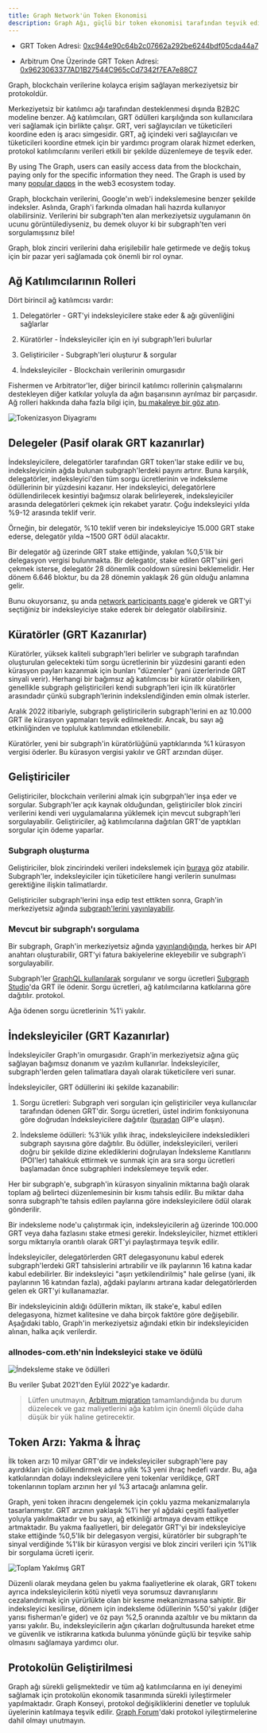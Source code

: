 ```yaml
---
title: Graph Network'ün Token Ekonomisi
description: Graph Ağı, güçlü bir token ekonomisi tarafından teşvik edilmektedir. Graph'ın yerel çalışma yardımcı programı belirteci olan GRT şu şekilde çalışır.
---
```


- GRT Token Adresi: [0xc944e90c64b2c07662a292be6244bdf05cda44a7](https://etherscan.io/token/0xc944e90c64b2c07662a292be6244bdf05cda44a7)

- Arbitrum One Üzerinde GRT Token Adresi: [0x9623063377AD1B27544C965cCd7342f7EA7e88C7](https://arbiscan.io/token/0x9623063377ad1b27544c965ccd7342f7ea7e88c7)

Graph, blockchain verilerine kolayca erişim sağlayan merkeziyetsiz bir protokoldür.

Merkeziyetsiz bir katılımcı ağı tarafından desteklenmesi dışında B2B2C modeline benzer. Ağ katılımcıları, GRT ödülleri karşılığında son kullanıcılara veri sağlamak için birlikte çalışır. GRT, veri sağlayıcıları ve tüketicileri koordine eden iş aracı simgesidir. GRT, ağ içindeki veri sağlayıcıları ve tüketicileri koordine etmek için bir yardımcı program olarak hizmet ederken, protokol katılımcılarını verileri etkili bir şekilde düzenlemeye de teşvik eder.

By using The Graph, users can easily access data from the blockchain, paying only for the specific information they need. The Graph is used by many [popular dapps](https://thegraph.com/explorer) in the web3 ecosystem today.

Graph, blockchain verilerini, Google'ın web'i indekslemesine benzer şekilde indeksler. Aslında, Graph'i farkında olmadan hali hazırda kullanıyor olabilirsiniz. Verilerini bir subgraph'ten alan merkeziyetsiz uygulamanın ön ucunu görüntülediyseniz, bu demek oluyor ki bir subgraph'ten veri sorgulamışsınız bile!

Graph, blok zinciri verilerini daha erişilebilir hale getirmede ve değiş tokuş için bir pazar yeri sağlamada çok önemli bir rol oynar.

## Ağ Katılımcılarının Rolleri

Dört birincil ağ katılımcısı vardır:

1.  Delegatörler - GRT'yi indeksleyicilere stake eder & ağı güvenliğini sağlarlar

2.  Küratörler - İndeksleyiciler için en iyi subgraph'leri bulurlar

3.  Geliştiriciler - Subgraph'leri oluşturur & sorgular

4.  İndeksleyiciler - Blockchain verilerinin omurgasıdır

Fishermen ve Arbitrator'ler, diğer birincil katılımcı rollerinin çalışmalarını destekleyen diğer katkılar yoluyla da ağın başarısının ayrılmaz bir parçasıdır. Ağ rolleri hakkında daha fazla bilgi için, [bu makaleye bir göz atın](https://thegraph.com/blog/the-graph-grt-token-economics/).

![Tokenizasyon Diyagramı](/img/updated-tokenomics-image.png)

## Delegeler (Pasif olarak GRT kazanırlar)

İndeksleyicilere, delegatörler tarafından GRT token'lar stake edilir ve bu, indeksleyicinin ağda bulunan subgraph'lerdeki payını artırır. Buna karşılık, delegatörler, indeksleyici'den tüm sorgu ücretlerinin ve indeksleme ödüllerinin bir yüzdesini kazanır. Her indeksleyici, delegatörlere ödüllendirilecek kesintiyi bağımsız olarak belirleyerek, indeksleyiciler arasında delegatörleri çekmek için rekabet yaratır. Çoğu indeksleyici yılda %9-12 arasında teklif verir.

Örneğin, bir delegatör, %10 teklif veren bir indeksleyiciye 15.000 GRT stake ederse, delegatör yılda ~1500 GRT ödül alacaktır.

Bir delegatör ağ üzerinde GRT stake ettiğinde, yakılan %0,5'lik bir delegasyon vergisi bulunmakta. Bir delegatör, stake edilen GRT'sini geri çekmek isterse, delegatör 28 dönemlik cooldown süresini beklemelidir. Her dönem 6.646 bloktur, bu da 28 dönemin yaklaşık 26 gün olduğu anlamına gelir.

Bunu okuyorsanız, şu anda [network participants page](https://thegraph.com/explorer/participants/indexers)'e giderek ve GRT'yi seçtiğiniz bir indeksleyiciye stake ederek bir delegatör olabilirsiniz.

## Küratörler (GRT Kazanırlar)

Küratörler, yüksek kaliteli subgraph'leri belirler ve subgraph tarafından oluşturulan gelecekteki tüm sorgu ücretlerinin bir yüzdesini garanti eden kürasyon payları kazanmak için bunları "düzenler" (yani üzerlerinde GRT sinyali verir). Herhangi bir bağımsız ağ katılımcısı bir küratör olabilirken, genellikle subgraph geliştiricileri kendi subgraph'leri için ilk küratörler arasındadır çünkü subgraph'lerinin indekslendiğinden emin olmak isterler.

Aralık 2022 itibariyle, subgraph geliştiricilerin subgraph'lerini en az 10.000 GRT ile kürasyon yapmaları teşvik edilmektedir. Ancak, bu sayı ağ etkinliğinden ve topluluk katılımından etkilenebilir.

Küratörler, yeni bir subgraph'in küratörlüğünü yaptıklarında %1 kürasyon vergisi öderler. Bu kürasyon vergisi yakılır ve GRT arzından düşer.

## Geliştiriciler

Geliştiriciler, blockchain verilerini almak için subgrpah'ler inşa eder ve sorgular. Subgraph'ler açık kaynak olduğundan, geliştiriciler blok zinciri verilerini kendi veri uygulamalarına yüklemek için mevcut subgraph'leri sorgulayabilir. Geliştiriciler, ağ katılımcılarına dağıtılan GRT'de yaptıkları sorgular için ödeme yaparlar.

### Subgraph oluşturma

Geliştiriciler, blok zincirindeki verileri indekslemek için [buraya](/developing/creating-a-subgraph/) göz atabilir. Subgraph'ler, indeksleyiciler için tüketicilere hangi verilerin sunulması gerektiğine ilişkin talimatlardır.

Geliştiriciler subgraph'lerini inşa edip test ettikten sonra, Graph'in merkeziyetsiz ağında [subgraph'lerini yayınlayabilir](/publishing/publishing-a-subgraph/).

### Mevcut bir subgraph'ı sorgulama

Bir subgraph, Graph'in merkeziyetsiz ağında [yayınlandığında](https://thegraph.com/docs/en/publishing/publishing-a-subgraph/), herkes bir API anahtarı oluşturabilir, GRT'yi fatura bakiyelerine ekleyebilir ve subgraph'i sorgulayabilir.

Subgraph'ler [GraphQL kullanılarak](/querying/querying-the-graph/) sorgulanır ve sorgu ücretleri [Subgraph Studio](https://thegraph.com/studio/)'da GRT ile ödenir. Sorgu ücretleri, ağ katılımcılarına katkılarına göre dağıtılır. protokol.

Ağa ödenen sorgu ücretlerinin %1'i yakılır.

## İndeksleyiciler (GRT Kazanırlar)

İndeksleyiciler Graph'in omurgasıdır. Graph'in merkeziyetsiz ağına güç sağlayan bağımsız donanım ve yazılım kullanırlar. İndeksleyiciler, subgraph'lerden gelen talimatlara dayalı olarak tüketicilere veri sunar.

İndeksleyiciler, GRT ödüllerini iki şekilde kazanabilir:

1.  Sorgu ücretleri: Subgraph veri sorguları için geliştiriciler veya kullanıcılar tarafından ödenen GRT'dir. Sorgu ücretleri, üstel indirim fonksiyonuna göre doğrudan İndeksleyicilere dağıtılır ([buradan](https://forum.thegraph.com/t/gip-0051-exponential-query-fee-rebates-for-indexers/4162) GIP'e ulaşın).

2.  İndeksleme ödülleri: %3'lük yıllık ihraç, indeksleyicilere indeksledikleri subgraph sayısına göre dağıtılır. Bu ödüller, indeksleyicileri, verileri doğru bir şekilde dizine eklediklerini doğrulayan İndeksleme Kanıtlarını (POI'ler) tahakkuk ettirmek ve sunmak için ara sıra sorgu ücretleri başlamadan önce subgraphleri indekslemeye teşvik eder.

Her bir subgraph'e, subgraph'in kürasyon sinyalinin miktarına bağlı olarak toplam ağ belirteci düzenlemesinin bir kısmı tahsis edilir. Bu miktar daha sonra subgraph'te tahsis edilen paylarına göre indeksleyicilere ödül olarak gönderilir.

Bir indeksleme node'u çalıştırmak için, indeksleyicilerin ağ üzerinde 100.000 GRT veya daha fazlasını stake etmesi gerekir. İndeksleyiciler, hizmet ettikleri sorgu miktarıyla orantılı olarak GRT'yi paylaştırmaya teşvik edilir.

İndeksleyiciler, delegatörlerden GRT delegasyonunu kabul ederek subgraph'lerdeki GRT tahsislerini artırabilir ve ilk paylarının 16 katına kadar kabul edebilirler. Bir indeksleyici "aşırı yetkilendirilmiş" hale gelirse (yani, ilk paylarının 16 katından fazla), ağdaki paylarını artırana kadar delegatörlerden gelen ek GRT'yi kullanamazlar.

Bir indeksleyicinin aldığı ödüllerin miktarı, ilk stake'e, kabul edilen delegasyona, hizmet kalitesine ve daha birçok faktöre göre değişebilir. Aşağıdaki tablo, Graph'in merkeziyetsiz ağındaki etkin bir indeksleyiciden alınan, halka açık verilerdir.

### allnodes-com.eth'nin İndeksleyici stake ve ödülü

![İndeksleme stake ve ödülleri](/img/indexing-stake-and-income.png)

Bu veriler Şubat 2021'den Eylül 2022'ye kadardır.

> Lütfen unutmayın, [Arbitrum migration](https://forum.thegraph.com/t/gip-0037-the-graph-arbitrum-deployment-with-linear-rewards-minted-in-l2/3551) tamamlandığında bu durum düzelecek ve gaz maliyetlerini ağa katılım için önemli ölçüde daha düşük bir yük haline getirecektir.

## Token Arzı: Yakma & İhraç

İlk token arzı 10 milyar GRT'dir ve indeksleyiciler subgraph'lere pay ayırdıkları için ödüllendirmek adına yıllık %3 yeni ihraç hedefi vardır. Bu, ağa katkılarından dolayı indeksleyicilere yeni tokenlar verildikçe, GRT tokenlarının toplam arzının her yıl %3 artacağı anlamına gelir.

Graph, yeni token ihracını dengelemek için çoklu yazma mekanizmalarıyla tasarlanmıştır. GRT arzının yaklaşık %1'i her yıl ağdaki çeşitli faaliyetler yoluyla yakılmaktadır ve bu sayı, ağ etkinliği artmaya devam ettikçe artmaktadır. Bu yakma faaliyetleri, bir delegatör GRT'yi bir indeksleyiciye stake ettiğinde %0,5'lik bir delegasyon vergisi, küratörler bir subgraph'te sinyal verdiğinde %1'lik bir kürasyon vergisi ve blok zinciri verileri için %1'lik bir sorgulama ücreti içerir.

![Toplam Yakılmış GRT](/img/total-burned-grt.jpeg)

Düzenli olarak meydana gelen bu yakma faaliyetlerine ek olarak, GRT tokenı ayrıca indeksleyicilerin kötü niyetli veya sorumsuz davranışlarını cezalandırmak için yürürlükte olan bir kesme mekanizmasına sahiptir. Bir indeksleyici kesilirse, dönem için indeksleme ödüllerinin %50'si yakılır (diğer yarısı fisherman'e gider) ve öz payı %2,5 oranında azaltılır ve bu miktarın da yarısı yakılır. Bu, indeksleyicilerin ağın çıkarları doğrultusunda hareket etme ve güvenlik ve istikrarına katkıda bulunma yönünde güçlü bir teşvike sahip olmasını sağlamaya yardımcı olur.

## Protokolün Geliştirilmesi

Graph ağı sürekli gelişmektedir ve tüm ağ katılımcılarına en iyi deneyimi sağlamak için protokolün ekonomik tasarımında sürekli iyileştirmeler yapılmaktadır. Graph Konseyi, protokol değişikliklerini denetler ve topluluk üyelerinin katılmaya teşvik edilir. [Graph Forum](https://forum.thegraph.com/)'daki protokol iyileştirmelerine dahil olmayı unutmayın.
